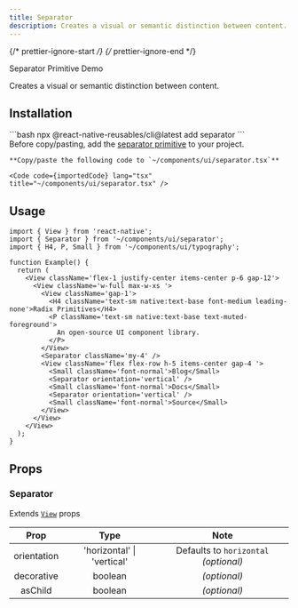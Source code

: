 ```yaml
---
title: Separator
description: Creates a visual or semantic distinction between content.
---
```


{/* prettier-ignore-start */}
{/* prettier-ignore-end */}


<LinkButton href="https://rn-primitives.vercel.app/separator">
  Separator Primitive
</LinkButton>
<LinkButton target="_blank" href="https://rnr-showcase.vercel.app/separator">
  Demo
</LinkButton>

<br />

Creates a visual or semantic distinction between content.

## Installation

<Tabs>
  <TabItem label='CLI'> 
    ```bash
    npx @react-native-reusables/cli@latest add separator
    ```
  </TabItem>
  <TabItem label='Manual'>
    <Aside type="tip" title="Dependencies">
      Before copy/pasting, add the <a href='https://rn-primitives.vercel.app/separator' className='text-white font-bold'> separator primitive</a> to your project.
    </Aside>


    **Copy/paste the following code to `~/components/ui/separator.tsx`**

    <Code code={importedCode} lang="tsx" title="~/components/ui/separator.tsx" />
  </TabItem>
</Tabs>


## Usage

```tsx
import { View } from 'react-native';
import { Separator } from '~/components/ui/separator';
import { H4, P, Small } from '~/components/ui/typography';

function Example() {
  return (
    <View className='flex-1 justify-center items-center p-6 gap-12'>
      <View className='w-full max-w-xs '>
        <View className='gap-1'>
          <H4 className='text-sm native:text-base font-medium leading-none'>Radix Primitives</H4>
          <P className='text-sm native:text-base text-muted-foreground'>
            An open-source UI component library.
          </P>
        </View>
        <Separator className='my-4' />
        <View className='flex flex-row h-5 items-center gap-4 '>
          <Small className='font-normal'>Blog</Small>
          <Separator orientation='vertical' />
          <Small className='font-normal'>Docs</Small>
          <Separator orientation='vertical' />
          <Small className='font-normal'>Source</Small>
        </View>
      </View>
    </View>
  );
}
```

## Props

### Separator

Extends [`View`](https://reactnative.dev/docs/view#props) props

|   Prop   |  Type   |     Note     |
| :------: | :-----: | :----------: |
| orientation  | 'horizontal' \| 'vertical' | Defaults to `horizontal` _(optional)_|
| decorative  | boolean |_(optional)_ |
| asChild  | boolean | _(optional)_ |